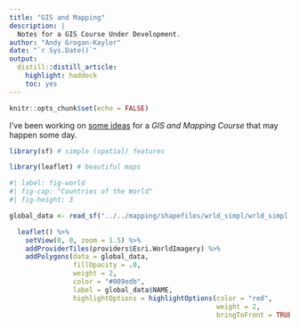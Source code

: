```yaml
---
title: "GIS and Mapping"
description: |
  Notes for a GIS Course Under Development.
author: "Andy Grogan-Kaylor"
date: "`r Sys.Date()`"
output:
  distill::distill_article:
    highlight: haddock
    toc: yes
---
```


```r

knitr::opts_chunk$set(echo = FALSE)

```

I've been working on [some ideas](https://agrogan1.github.io/mapping/) for a *GIS and Mapping Course* that may happen some day. 

```r

library(sf) # simple (spatial) features

library(leaflet) # beautiful maps

```


```r
#| label: fig-world
#| fig-cap: "Countries of the World"
#| fig-height: 3

global_data <- read_sf("../../mapping/shapefiles/wrld_simpl/wrld_simpl.shp")

  leaflet() %>%
    setView(0, 0, zoom = 1.5) %>%
    addProviderTiles(providers$Esri.WorldImagery) %>%
    addPolygons(data = global_data, 
                fillOpacity = .0, 
                weight = 2,
                color = "#009edb", 
                label = global_data$NAME,
                highlightOptions = highlightOptions(color = "red", 
                                                    weight = 2,
                                                    bringToFront = TRUE)) 

```
